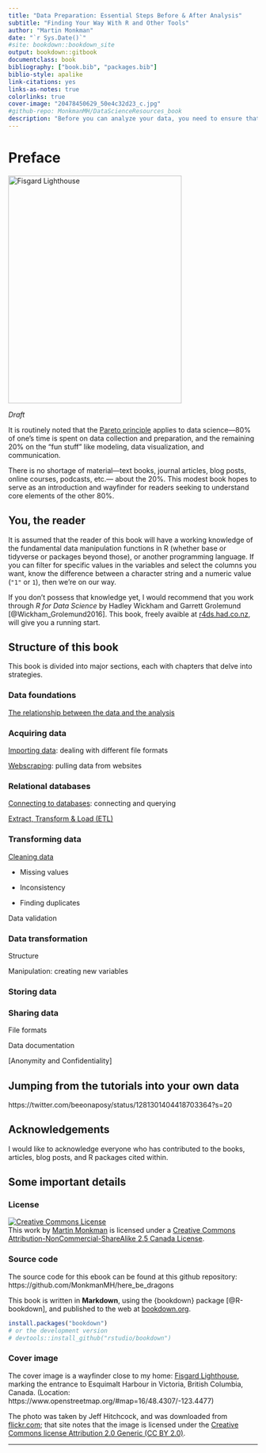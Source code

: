 ```yaml
--- 
title: "Data Preparation: Essential Steps Before & After Analysis"
subtitle: "Finding Your Way With R and Other Tools"
author: "Martin Monkman"
date: "`r Sys.Date()`"
#site: bookdown::bookdown_site
output: bookdown::gitbook
documentclass: book
bibliography: ["book.bib", "packages.bib"]
biblio-style: apalike
link-citations: yes
links-as-notes: true
colorlinks: true
cover-image: "20478450629_50e4c32d23_c.jpg"
#github-repo: MonkmanMH/DataScienceResources_book
description: "Before you can analyze your data, you need to ensure that it is clean and tidy."
---
```


# Preface  {-}

<img src="20478450629_50e4c32d23_c.jpg" width="350" height="460" alt="Fisgard Lighthouse" />

_Draft_

It is routinely noted that the [Pareto principle](https://en.wikipedia.org/wiki/Pareto_principle) applies to data science—80% of one's time is spent on data collection and preparation, and the remaining 20% on the "fun stuff" like modeling, data visualization, and communication.

There is no shortage of material—text books, journal articles, blog posts, online courses, podcasts, etc.— about the 20%. This modest book hopes to serve as an introduction and wayfinder for readers seeking to understand core elements of the other 80%.

## You, the reader

It is assumed that the reader of this book will have a working knowledge of the fundamental data manipulation functions in R (whether base or tidyverse or packages beyond those), or another programming language. If you can filter for specific values in the variables and select the columns you want, know the difference between a character string and a numeric value (`"1"` or `1`), then we're on our way. 

If you don't possess that knowledge yet, I would recommend that you work through _R for Data Science_ by Hadley Wickham and Garrett Grolemund [@Wickham_Grolemund2016]. This book, freely avaible at [r4ds.had.co.nz](https://r4ds.had.co.nz/), will give you a running start.


## Structure of this book

This book is divided into major sections, each with chapters that delve into strategies.

### Data foundations

[The relationship between the data and the analysis](#foundations)


### Acquiring data

[Importing data](#importing): dealing with different file formats

[Webscraping](#webscraping): pulling data from websites


### Relational databases

[Connecting to databases](#databases): connecting and querying

[Extract, Transform & Load (ETL)](#etl)



### Transforming data

[Cleaning data](#cleaning)

* Missing values

* Inconsistency

* Finding duplicates

Data validation

### Data transformation

Structure

Manipulation: creating new variables


### Storing data



### Sharing data

File formats

Data documentation

[Anonymity and Confidentiality]



## Jumping from the tutorials into your own data

https://twitter.com/beeonaposy/status/1281301404418703364?s=20








## Acknowledgements {-}

I would like to acknowledge everyone who has contributed to the books, articles, blog posts, and R packages cited within.


## Some important details {-}

### License

<a rel="license" href="https://creativecommons.org/licenses/by-nc-sa/2.5/ca/"><img alt="Creative Commons License" style="border-width:0" src="https://i.creativecommons.org/l/by-nc-sa/3.0/us/88x31.png" /></a><br />This work by [Martin Monkman](https://github.com/MonkmanMH) is licensed under a <a rel="license" href="https://creativecommons.org/licenses/by-nc-sa/2.5/ca/">Creative Commons Attribution-NonCommercial-ShareAlike 2.5 Canada License</a>.


### Source code

The source code for this ebook can be found at this github repository: https://github.com/MonkmanMH/here_be_dragons 

This book is written in **Markdown**, using the {bookdown} package [@R-bookdown], and published to the web at [bookdown.org](https://bookdown.org/).


```r
install.packages("bookdown")
# or the development version
# devtools::install_github("rstudio/bookdown")
```


### Cover image

The cover image is a wayfinder close to my home: [Fisgard Lighthouse](https://www.pc.gc.ca/en/lhn-nhs/bc/fortroddhill), marking the entrance to Esquimalt Harbour in Victoria, British Columbia, Canada. (Location: https://www.openstreetmap.org/#map=16/48.4307/-123.4477)

The photo was taken by Jeff Hitchcock, and was downloaded from [flickr.com](https://www.flickr.com/photos/arbron/20478450629/in/photolist-xcBpUZ-2MEe8A-Tz6rTx-HRYy1o-tbHGK-2MA1SH-5n9vch-qoZ867-LPwdP-dNjGwg-zPLnpm-rme8mp-xcuUG1-3AG9T-8wntna-nR6mVu-nyEL8U-nP7ABE-2j5vV5P-MoZMrU-5MUXTU-ed575f-Piv3Nk-exCURH-Lizw85-o6mGzN-KVE2Ti-aAo4y-aAo76-52UkBm-dFdY6L-8vJ9F9-UPKWuH-9qLxh-5MQHAr-8vF5hM-8vHYom-8ag7N5-5MUXJj-5MQHjB-5MUWGy-5MQHdD-5MQH4t-5MQHiz-wxeSgT-5MUXgC-5MQHm2-8vF2v4-5MQHo8-btdtzu); that site notes that the image is licensed under the [Creative Commons license Attribution 2.0 Generic (CC BY 2.0)](https://creativecommons.org/licenses/by/2.0/).


***

